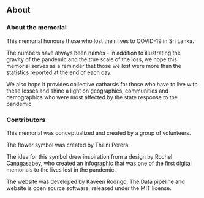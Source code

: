 <Head>
    <title>About Us</title>
</Head>

## About
### About the memorial

This memorial honours those who lost their lives to COVID-19 in Sri Lanka. 

The numbers have always been names - in addition to illustrating the gravity of the pandemic and the true scale of the loss, we hope this memorial serves as a reminder that those we lost were more than the statistics reported at the end of each day. 

We also hope it provides collective catharsis for those who have to live with these losses and shine a light on geographies, communities and demographics who were most affected by the state response to the pandemic. 

### Contributors

This memorial was conceptualized and created by a group of volunteers. 

The flower symbol was created by Thilini Perera.

The idea for this symbol drew inspiration from a design by Rochel Canagasabey, who created an infographic that was one of the first digital memorials to the lives lost in the pandemic.

The website was developed by Kaveen Rodrigo. The Data pipeline and website is open source software, released under the MIT license.